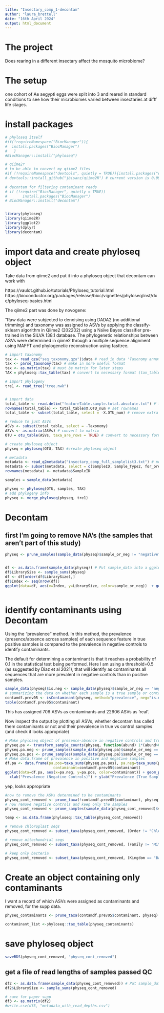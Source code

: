 ---
title: "Insectary_comp_1-decontam"
author: "laura_brettell"
date: "16th April 2024"
output: html_document
---

# The project

Does rearing in a different insectary affect the mosquito microbiome?

# The setup

one cohort of Ae aegypti eggs were split into 3 and reared in standard conditions to see how their microbiomes varied between insectaries at difff life stages.

# install packages

```{r}
# phyloseq itself
#if(!requireNamespace("BiocManager")){
#  install.packages("BiocManager")
#   }
#BiocManager::install("phyloseq")

# qiime2r
# to be able to convert my qiime2 files
#if (!requireNamespace("devtools", quietly = TRUE)){install.packages("devtools")}
# devtools::install_github("jbisanz/qiime2R") # current version is 0.99.20
 
# decontam for filtering contaminant reads
# if (!require("BiocManager", quietly = TRUE))
#       install.packages("BiocManager")
# BiocManager::install("decontam")


library(phyloseq)
library(qiime2R)
library(ggplot2)
library(dplyr) 
library(decontam)

```
# import data and create phyloseq object

Take data from qiime2 and put it into a phyloseq object that decontam can work with

https://vaulot.github.io/tutorials/Phyloseq_tutorial.html
https://bioconductor.org/packages/release/bioc/vignettes/phyloseq/inst/doc/phyloseq-basics.html


The qiime2 part was done by novogene:

"Raw data were subjected to denoising using DADA2 (no additional trimming) and taxonomy was assigned to ASVs by applying the classify-sklearn algorithm in Qiime2 (202202) using a Naïve Bayes classifier pre-trained in the SILVA 138.1 database. The phylogenetic relationships between ASVs were determined in qiime2 through a multiple sequence alignment using MAFFT and phylogenetic reconstruction using fasttree.

```{r}

# import taxonomy 
tax <- read_qza("seq_taxonomy.qza")$data # read in data 'Taxonomy annotation results (qza format)'
tax <- parse_taxonomy(tax) # make in more useful format
tax <- as.matrix(tax) # must be matrix for later steps
TAX = phyloseq::tax_table(tax) # convert to necessary format (tax_table) to make phyloseq object

# import phylogeny
tre1 <- read_tree("tree.nwk")


# import data
total_table <- read.delim("featureTable.sample.total.absolute.txt") #'feature table of absolute abundances'
rownames(total_table) <- total_table$X.OTU_num # set rownames
total_table <- subset(total_table, select = -X.OTU_num) # remove extra col

# reduce to just ASVs
ASVs <- subset(total_table, select = -Taxonomy)
ASVs <- as.matrix(ASVs) # convert to matrix
OTU = otu_table(ASVs, taxa_are_rows = TRUE) # convert to necessary format (matrix) to make phyloseq object

# create phyloseq object
physeq = phyloseq(OTU, TAX) #create phyloseq object

# metadata
metadata <- read_q2metadata("insectary_comp_full_samplelist3.txt") # metadata
metadata <- subset(metadata, select = c(SampleID, Sample_Type2, for_ordering, Building, Tray_Cage, Replicate, group_for_novogene, sample_or_neg)) # reduce to useful bits
rownames(metadata) <- metadata$SampleID

samples = sample_data(metadata)

physeq <- phyloseq(OTU, samples, TAX)
# add phylogeny info
physeq <- merge_phyloseq(physeq, tre1)

```

# Decontam

## first I'm going to remove NA's (the samples that aren't part of this study)

```{r}
physeq <- prune_samples(sample_data(physeq)$sample_or_neg != "negative", physeq)
       
```

```{r}
df <- as.data.frame(sample_data(physeq)) # Put sample_data into a ggplot-friendly data.frame
df$LibrarySize <- sample_sums(physeq)
df <- df[order(df$LibrarySize),]
df$Index <- seq(nrow(df))
ggplot(data=df, aes(x=Index, y=LibrarySize, color=sample_or_neg))  + geom_point(alpha=0.7, size=1)
       
```


# identify contaminants using Decontam

Using the “prevalence” method. In this method, the prevalence (presence/absence across samples) of each sequence feature in true positive samples is compared to the prevalence in negative controls to identify contaminants.

The default for determining a contaminant is that it reaches a probability of 0.1 in the statistical test being performed. Here I am using a threshold=0.5 (as suggested by Diaz et al 2021), that will identify as contaminants all sequences that are more prevalent in negative controls than in positive samples. 


```{r}
sample_data(physeq)$is.neg <- sample_data(physeq)$sample_or_neg == "neg"
# summarizing the data on whether each sample is a true sample or control as a logical variable, with TRUE for control samples, as that is the form required by isContaminant.
contamdf.prev05 <- isContaminant(physeq, method="prevalence", neg="is.neg", threshold = 0.5)
table(contamdf.prev05$contaminant)
```

This has assigned 706 ASVs as contaminants and 22606 ASVs as 'real'.

Now inspect the output by plotting all ASVs, whether decontam has called them contaminants or not and their prevalence in true vs control samples (and check it looks appropriate)

```{r}
# Make phyloseq object of presence-absence in negative controls and true samples
physeq.pa <- transform_sample_counts(physeq, function(abund) 1*(abund>0))
physeq.pa.neg <- prune_samples(sample_data(physeq.pa)$sample_or_neg == "neg", physeq.pa)
physeq.pa.pos <- prune_samples(sample_data(physeq.pa)$sample_or_neg == "sample", physeq.pa)
# Make data.frame of prevalence in positive and negative samples
df.pa <- data.frame(pa.pos=taxa_sums(physeq.pa.pos), pa.neg=taxa_sums(physeq.pa.neg),
                      contaminant=contamdf.prev05$contaminant)
ggplot(data=df.pa, aes(x=pa.neg, y=pa.pos, color=contaminant)) + geom_point() +
  xlab("Prevalence (Negative Controls)") + ylab("Prevalence (True Samples)")

```

yep, looks appropriate

```{r}

#now to remove the ASVs determined to be contaminants
physeq_cont_removed <- prune_taxa(!contamdf.prev05$contaminant, physeq)
# now remove negative controls and keep only the samples
physeq_cont_removed <- prune_samples(sample_data(physeq_cont_removed)$sample_or_neg == "sample", physeq_cont_removed)

temp <- as.data.frame(phyloseq::tax_table(physeq_cont_removed))

# remove chloroplast seqs
physeq_cont_removed <- subset_taxa(physeq_cont_removed, (Order != "Chloroplast") | is.na(Class))

# remove mitochondrial seqs
physeq_cont_removed <- subset_taxa(physeq_cont_removed, (Family != "Mitochondria") | is.na(Family))

# keep only bacteria
physeq_cont_removed <- subset_taxa(physeq_cont_removed, (Kingdom == "Bacteria"))

```


# Create an object containing only contaminants

I want a record of which ASVs were assigned as contaminants and removed, for the supp data.

```{r}
physeq_contaminants <- prune_taxa(contamdf.prev05$contaminant, physeq)

contaminant_list <-phyloseq::tax_table(physeq_contaminants)

```

# save phyloseq object

```{r}
saveRDS(physeq_cont_removed, "physeq_cont_removed")

```


## get a file of read lengths of samples passed QC



```{r}
df2 <- as.data.frame(sample_data(physeq_cont_removed)) # Put sample_data into a ggplot-friendly data.frame
df2$LibrarySize <- sample_sums(physeq_cont_removed)

# save for paper supp
df3 <- as.matrix(df2) 
#write.csv(df3, "metadata_with_read_depths.csv")

```



